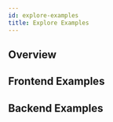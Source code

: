 ```yaml
---
id: explore-examples 
title: Explore Examples
---
```



## Overview

## Frontend Examples

<Grid columns="repeat(3, 1fr)" gap="4">
	<AdditionalReferenceCard
		title="Self Host SuperTokens Core"
		description="Run the SuperTokens in your own infrastructure."
		href="../pre-built-ui/setup/core/with-docker"
	/>
	<AdditionalReferenceCard
		title="Migration Guide"
		description="Migrate your data from other authentication providers."
		href="../migration/about"
	/>
	<AdditionalReferenceCard
		title="Multi Factor Authentication"
		description=""
		href="../../mfa/introduction"
	/>
	<AdditionalReferenceCard
		title="User Management Dashboard"
		description=""
		href="../pre-built-ui/setup/user-management-dashboard/setup"
	/>
	<AdditionalReferenceCard
		title="Multi Tenancy"
		description=""
		href="../../multitenancy/introduction"
	/>
	<AdditionalReferenceCard
		title="User Roles and Permissions"
		description=""
		href="../user-roles/initialisation"
	/>
</Grid>


## Backend Examples 

